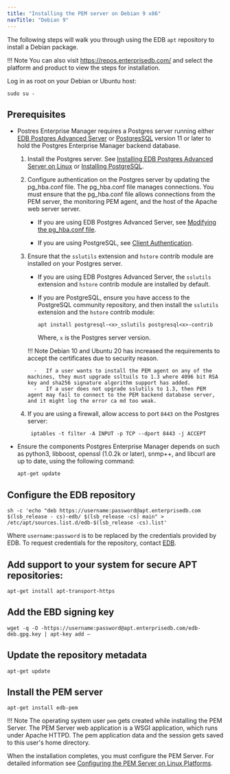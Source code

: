 ```yaml
---
title: "Installing the PEM server on Debian 9 x86"
navTitle: "Debian 9"
---
```


The following steps will walk you through using the EDB `apt` repository to install a Debian package.

!!! Note
    You can also visit <https://repos.enterprisedb.com/> and select the platform and product to view the steps for installation.

Log in as root on your Debian or Ubuntu host:

```shell
sudo su -
```

## Prerequisites

- Postres Enterprise Manager requires a Postgres server running either [EDB Postgres Advanced Server](/epas/latest) or [PostgresSQL](/supported-open-source/postgresql/) version 11 or later to hold the Postgres Enterprise Manager backend database. 
  
  1. Install the Postgres server. See [Installing EDB Postgres Advanced Server on Linux](/epas/latest/epas_inst_linux) or [Installing PostgreSQL](/supported-open-source/postgresql/installer/).
  
  2. Configure authentication on the Postgres server by updating the pg_hba.conf file. The pg_hba.conf file manages connections. You must ensure that the pg_hba.conf file allows connections from the PEM server, the monitoring PEM agent, and the host of the Apache web server server.
  
     - If you are using EDB Postgres Advanced Server, see [Modifying the pg_hba.conf file](/pem/latest/managing_database_server/#modifying-the-pg_hbaconf-file).

     - If you are using PostgreSQL, see [Client Authentication](https://www.postgresql.org/docs/current/auth-pg-hba-conf.html).

  3.  Ensure that the `sslutils` extension and `hstore` contrib module are installed on your Postgres server.

      -   If you are using EDB Postgres Advanced Server, the `sslutils` extension and `hstore` contrib module are installed by default.

      -   If you are PostgreSQL, ensure you have access to the PostgreSQL community repository, and then install the `sslutils` extension and the `hstore` contrib module: 

          ```shell
          apt install postgresql-<x>_sslutils postgresql<x>-contrib
          ```

          Where, `x` is the Postgres server version.

      !!! Note
          Debian 10 and Ubuntu 20 has increased the requirements to accept the certificates due to security reason.

            -   If a user wants to install the PEM agent on any of the machines, they must upgrade ssltuils to 1.3 where 4096 bit RSA key and sha256 signature algorithm support has added.
            -   If a user does not upgrade sslutils to 1.3, then PEM agent may fail to connect to the PEM backend database server, and it might log the error ca md too weak.

   4.  If you are using a firewall, allow access to port `8443` on the Postgres server:

       ```shell
        iptables -t filter -A INPUT -p TCP --dport 8443 -j ACCEPT
       ```

-  Ensure the components Postgres Enterprise Manager depends on such as python3, libboost, openssl (1.0.2k or later), snmp++, and libcurl are up to date, using the following command: 

   ```shell
   apt-get update
   ```

## Configure the EDB repository

```shell
sh -c 'echo "deb https://username:password@apt.enterprisedb.com $(lsb_release - cs)-edb/ $(lsb_release -cs) main" > /etc/apt/sources.list.d/edb-$(lsb_release -cs).list'
```

Where `username:password` is to be replaced by the credentials provided by EDB. To request credentials for the repository, contact [EDB](https://www.enterprisedb.com/repository-access-request).

## Add support to your system for secure APT repositories:

```shell
apt-get install apt-transport-https
```

## Add the EBD signing key

```shell
wget -q -O -https://username:password@apt.enterprisedb.com/edb-deb.gpg.key | apt-key add –
```

## Update the repository metadata

```shell
apt-get update
```

## Install the PEM server

```shell
apt-get install edb-pem
```

!!! Note
    The operating system user `pem` gets created while installing the PEM Server. The PEM Server web application is a WSGI application, which runs under Apache HTTPD. The pem application data and the session gets saved to this user's home directory.

When the installation completes, you must configure the PEM Server. For detailed information see [Configuring the PEM Server on Linux Platforms](../../configuring_the_pem_server_on_linux/).
